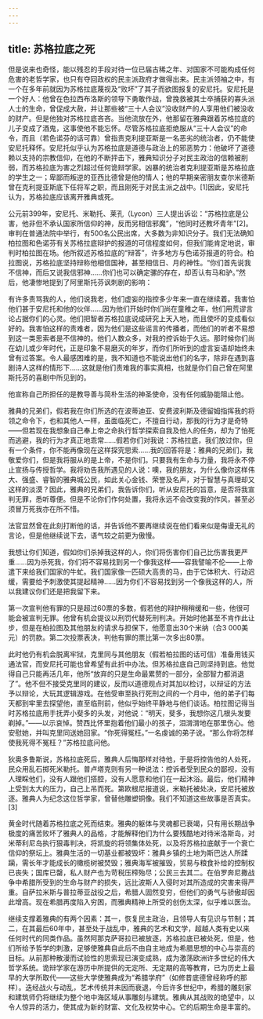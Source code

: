 ```yaml
---
---
---
```

title: 苏格拉底之死
---




但是说来也奇怪，能以残忍的手段对待一位已届古稀之年、对国家不可能构成任何危害的老哲学家，也只有夺回政权的民主派政府才做得出来。民主派领袖之中，有一个在多年前就因为苏格拉底蔑视及“败坏”了其子而欲图报复的安尼托。安尼托是一个好人：他曾在色拉西布洛斯的领导下勇敢作战，曾挽救被其士卒捕获的寡头派人士的生命，曾促成大赦，并让那些被“三十人会议”没收财产的人享用他们被没收的财产。但是他独对苏格拉底吝吝。当他流放在外，他那留在雅典跟着苏格拉底的儿子变成了酒鬼，这事使他不能忘怀。尽管苏格拉底拒绝服从“三十人会议”的命令，而且（若色诺芬的话可靠）曾指责克利提亚斯是一名恶劣的统治者，仍不能使安尼托释怀。安尼托似乎认为苏格拉底是道德与政治上的邪恶势力：他破坏了道德赖以支持的宗教信仰，在他的不断抨击下，雅典知识分子对民主政治的信赖被削弱，而苏格拉底为害之烈超过任何诡辩学家。凶暴的统治者克利提亚斯是苏格拉底的学生之一；卑鄙而叛逆的亚西比德曾是他的情人；他的早期亲密朋友查尔米德斯曾在克利提亚斯底下任将军之职，而且刚死于对民主派之战中。[1]因此，安尼托认为，苏格拉底应该离开雅典或死。

公元前399年，安尼托、米勒托、莱孔（Lycon）三人提出诉讼：“苏格拉底是公害，他非但不承认国家所信仰的神，反而另相信邪魔”，“他同时还教坏青年”[2]。审判在普通法院中举行，有500名公民出席，大多数为非知识分子。我们无法确知柏拉图和色诺芬有关苏格拉底辩护的报道的可信程度如何，但我们能肯定地说，审判时柏拉图在场。他所叙述苏格拉底的“辩答”，许多地方与色诺芬报道的符合。柏拉图说，苏格拉底坚持辩称他相信国神，甚至相信日、月的神性。“你们首先说我不信神，而后又说我信邪神……你们也可以确定骡的存在，却否认有马和驴。”然后，他凄惨地提到了阿里斯托芬讽刺剧的影响：

有许多责骂我的人，他们说我老，他们虚妄的指控多少年来一直在继续着。我害怕他们甚于安尼托和他的伙伴……因为他们开始时你们尚在童稚之年，他们用荒谬言论占据你们的心灵。他们把智者苏格拉底说成研究上天入地，而且使坏的变成看似好的。我害怕这样的责难者，因为他们是这些谣言的传播者，而他们的听者不易想到这一类思索者是不信神的。他们人数众多，对我的控诉始于久远。那时候你们尚在幼儿或少年时代，正是印象不易磨灭的年岁，而你们所听到的虚言妄语却始终未曾有过答案。令人最感困难的是，我不知道也不能说出他们的名字，除非在遇到喜剧诗人这样的情形下……这就是他们责难我的事实真相，也就是你们自己曾在阿里斯托芬的喜剧中所见到的。



他宣称自己所担任的是教导善与简朴生活的神圣使命，没有任何威胁能阻止他。

雅典的兄弟们，假若我在你们所选的在波蒂迪亚、安费波利斯及德留姆指挥我的将领之命令下，也和其他人一样，虽面临死亡，不擅自行动，那我的行为才是奇特——但若现在我想象自己奉上帝之命执行哲学探索自我及他人的任务，却为了怕死而逃避，我的行为才真正地乖常……假若你们对我说：苏格拉底，我们放过你，但有一个条件，你不能再像现在这样探究思索……我的回答将是：雅典的兄弟们，我敬爱你们，但是我将服从的是上帝，不是你们。只要我有生命与力量，我将永不停止宣扬与传授哲学。我将劝告我所遇见的人说：噢，我的朋友，为什么像你这样伟大、强盛、睿智的雅典城公民，如此关心金钱、荣誉及名声，对于智慧与真理却又这样的淡漠？因此，雅典的兄弟们，我告诉你们，听从安尼托的旨意，是否将我宣判无罪，悉听尊便。但是不论你们作何处置，我将永远不会改变我的作风，甚至必须冒万死我亦在所不惜。



法官显然曾在此刻打断他的话，并告诉他不要再继续说在他们看来似是侮谩无礼的言论，但是他继续说下去，语气较之前更为傲慢。

我想让你们知道，假如你们杀掉我这样的人，你们将伤害你们自己比伤害我更严重……因为杀死我，你们将不容易找到另一个像我这样——容我譬喻不伦——上帝遣下来给我们国家的牛虻。我们国家像一匹硕大高贵的马，由于它体积大、行动迟缓，需要给予刺激使其提起精神……因为你们不容易找到另一个像我这样的人，所以我建议你们还是把我留下来。



第一次宣判他有罪的只是超过60票的多数，假若他的辩护稍稍缓和一些，他很可能会被宣判无罪。他曾有机会提议以刑罚代替死刑判决。开始时他甚至不肯作此让步，但是在柏拉图及其他朋友的请求与担保下，他愿意出30个米纳（合3 000美元）的罚款。第二次投票表决，判他有罪的票比第一次多出80票。

此时他仍有机会脱离牢狱，克里同与其他朋友（假若柏拉图的话可信）准备用钱买通法官，而安尼托可能也曾希望有此折中办法。但苏格拉底自己则坚持到底。他觉得自己只能再活几年，他所“放弃的只是生命最累赘的一部分，全部智力都消退了”。他不但不接受克里同的建议，反而以道德观点对其加以检讨，以辩证的方法予以辩论，大玩其逻辑游戏。在他受审至执行死刑之间的一个月中，他的弟子们每天都到牢里去探望他，直至临刑前，他似乎始终平静地与他们谈话。柏拉图记得当时苏格拉底用手抚弄小斐多的头发，对他说：“明天，斐多，我想你这几根头发要剃掉。”——以示哀悼。赞西比怀里抱着他们最小的孩子，泪潸潸地在那里伤心。他安慰她，并叫克里同送她回家。“你死得冤枉。”一名虔诚的弟子说。“那么你将怎样使我死得不冤枉？”苏格拉底问他。

狄奥多鲁斯说，苏格拉底死后，雅典人后悔那样对待他，于是将控告他的人处死，民众用乱石掷死米勒托。普卢塔克则有另一种说法：控诉者受到民众的鄙视，没有人理睬他们，没有人跟他们搭腔，没有人愿意和他们在一起沐浴。最后，他们精神上受到太大的压力，自己上吊而死。第欧根尼报道说，米勒托被处决，安尼托被放逐。雅典人为纪念这位哲学家，曾替他雕塑铜像。我们不知道这些故事是否真实。[3]

黄金时代随着苏格拉底之死而结束。雅典的躯体与灵魂都已衰竭，只有用长期战争极度的痛苦败坏了雅典人的品格，才能解释他们为什么要残酷地对待米洛斯岛，对米蒂利尼岛执行狠毒判决，将凯旋的将领集体处死，以及将苏格拉底献于一个衰亡信仰的祭坛上。雅典生活的一切基业都被毁坏：雅典乡镇的土地为斯巴达人所蹂躏，需长年才能成长的橄榄树被焚毁；雅典海军被摧毁，贸易与粮食补给的控制权已丧失；国库已罄，私人财产也为苛税压榨殆尽；公民三去其二。在伯罗奔尼撒战争中希腊所受到的生命与财产的损失，远比波斯人入侵时对其所造成的灾害来得严重。自萨拉米斯与普拉蒂亚战役之后，希腊人固然变穷，但他们的勇气与骄傲却因此增高。现在希腊再度陷入穷困，而雅典精神上所受的创伤太深，似乎难以医治。

继续支撑着雅典的有两个因素：其一，恢复民主政治，且领导人有见识与节制；其二，在其最后60年中，甚至处于战乱中，雅典的艺术和文学，超越人类有史以来任何时代的同类作品。虽然阿那克萨哥拉已被放逐，苏格拉底已被处死，但是，他们所给予哲学的刺激，足够使雅典自此后不由自主地成为希腊思想的中心与崇高的目标。从前那种散漫而试验性的思索现已演变成熟，成为激荡欧洲许多世纪的伟大哲学系统。诡辩学家在游历中所提供的无定所、无定期的高等教育，已为历史上最早的大学所取代——这些大学使雅典成为“希腊学府”（如修昔底德曾经称呼的那样）。迭经战火与动乱，艺术传统并未因而衰退，今后许多世纪中，希腊的雕刻家和建筑师仍将继续为整个地中海区域从事雕刻与建筑。雅典从其战败的绝望中，以令人惊异的活力，使其成为新的财富、文化及权势中心。它的后期生命是丰富的。